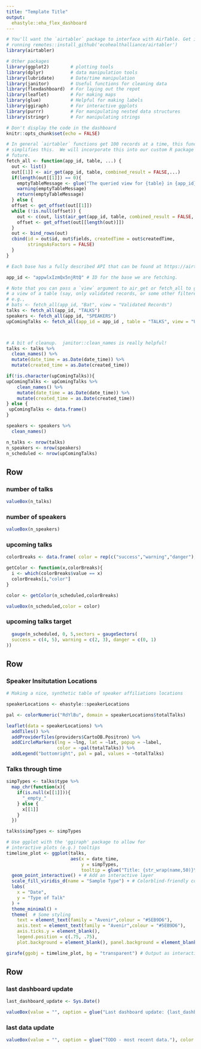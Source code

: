 ```yaml
---
title: "Template Title"
output: 
  ehastyle::eha_flex_dashboard
---
```


<!--
In between these markers we can place comments.

This is a template for creatingg an EHA-style flexdashboard using data pulled
from AirTable. Use it as a starting point for your project dashboard!

We are using the `flexdashboard` package here to lay out the report. More info
on this can be found at https://rmarkdown.rstudio.com/flexdashboard/

-->

```r

# You'll want the `airtabler` package to interface with AirTable. Get it by
# running remotes::install_github('ecohealthalliance/airtabler')
library(airtabler) 

# Other packages
library(ggplot2)        # plotting tools
library(dplyr)          # data manipulation tools
library(lubridate)      # Date/time manipulation
library(janitor)        # Useful functions for cleaning data
library(flexdashboard)  # For laying out the repot
library(leaflet)        # For making maps
library(glue)           # Helpful for making labels
library(ggiraph)        # For interactive ggplots
library(purrr)          # For manipulating nested data structures
library(stringr)        # For manipulating strings

# Don't display the code in the dashboard
knitr::opts_chunk$set(echo = FALSE)
```



```r

# In general `airtabler` functions get 100 records at a time, this function
# simplifies this.  We will incorporate this into our custom R package in the
# future.
fetch_all <- function(app_id, table, ...) {
  out <- list()
  out[[1]] <- air_get(app_id, table, combined_result = FALSE,...)
  if(length(out[[1]]) == 0){
    emptyTableMessage <- glue("The queried view for {table} in {app_id} is empty")
    warning(emptyTableMessage)
    return(emptyTableMessage)
  } else {
  offset <- get_offset(out[[1]])
  while (!is.null(offset)) {
    out <- c(out, list(air_get(app_id, table, combined_result = FALSE, offset = offset, ...)))
    offset <- get_offset(out[[length(out)]])
  }
  out <- bind_rows(out)
  cbind(id = out$id, out$fields, createdTime = out$createdTime, 
        stringsAsFactors = FALSE)
  }
}
```


```r

# Each base has a fully described API that can be found at https://airtable.com/YOUR_APP_ID/api/

app_id <- "appwlxIzmQx5njRtQ" # ID for the base we are fetching. 

# Note that you can pass a `view` argument to air_get or fetch_all to get only
# a view of a table (say, only validated records, or some other filtered view),
# e.g.,
# bats <- fetch_all(app_id, "Bat", view = "Validated Records")
talks <- fetch_all(app_id, "TALKS")
speakers <- fetch_all(app_id, "SPEAKERS")
upComingTalks <- fetch_all(app_id = app_id , table = "TALKS", view = "Upcoming EHA Talks")




```

```r
# A bit of cleanup.  janitor::clean_names is really helpful!
talks <- talks %>% 
  clean_names() %>% 
  mutate(date_time = as.Date(date_time)) %>% 
  mutate(created_time = as.Date(created_time))

if(!is.character(upComingTalks)){
upComingTalks <- upComingTalks %>% 
    clean_names() %>% 
    mutate(date_time = as.Date(date_time)) %>% 
    mutate(created_time = as.Date(created_time))
} else {
 upComingTalks <- data.frame()
}

speakers <- speakers %>% 
  clean_names()
```


```r
n_talks <- nrow(talks)
n_speakers <- nrow(speakers)
n_scheduled <- nrow(upComingTalks)
```

## Row


### number of talks

```r
valueBox(n_talks)
```

### number of speakers

```r
valueBox(n_speakers)
```

### upcoming talks

```r
colorBreaks <- data.frame( color = rep(c("success","warning","danger"),each = 2), value = c(5, 4,3, 2, 1, 0))

getColor <- function(x,colorBreaks){
  i <- which(colorBreaks$value == x)
  colorBreaks[i,"color"]
}

color <- getColor(n_scheduled,colorBreaks)

valueBox(n_scheduled,color = color)
```

### upcoming talks target

```r
  gauge(n_scheduled, 0, 5,sectors = gaugeSectors(
  success = c(4, 5), warning = c(2, 3), danger = c(0, 1)
))
```

## Row

### Speaker Insitutation Locations

```r
# Making a nice, synthetic table of speaker affiliations locations

speakerLocations <- ehastyle::speakerLocations

```

```r

pal <- colorNumeric("RdYlBu", domain = speakerLocations$totalTalks)

leaflet(data = speakerLocations) %>% 
  addTiles() %>% 
  addProviderTiles(providers$CartoDB.Positron) %>% 
  addCircleMarkers(lng = ~lng, lat = ~lat, popup = ~label, 
                   color = ~pal(totalTalks)) %>% 
  addLegend("bottomright", pal = pal, values = ~totalTalks)
```

### Talks through time 


```r

simpTypes <- talks$type %>% 
  map_chr(function(x){
    if(is.null(x[[1]])){
      "_empty_"
    } else {
      x[[1]]
    }
  }) 

talks$simpTypes <- simpTypes

# Use ggplot with the 'ggiraph' package to allow for 
# interactive plots (e.g.) tooltips
timeline_plot <- ggplot(talks, 
                        aes(x = date_time, 
                            y = simpTypes, 
                            tooltip = glue("Title: {str_wrap(name,50)}\nAbstract: {stringr::str_wrap( stringr::str_trunc(abstract,300),50)}"))) +
  geom_point_interactive() + # Add an interactive layer
  scale_fill_viridis_d(name = "Sample Type") + # Colorblind-friendly colors
  labs(
    x = "Date",
    y = "Type of Talk"
  ) +
  theme_minimal() +
  theme(  # Some styling
    text = element_text(family = "Avenir",colour = "#5EB9D6"),
    axis.text = element_text(family = "Avenir",colour = "#5EB9D6"),
    axis.ticks.y = element_blank(),
    legend.position = c(.75, .75),
    plot.background = element_blank(), panel.background = element_blank())

girafe(ggobj = timeline_plot, bg = "transparent") # Output as interactive
```

## Row {data-height=30}


### last dashboard update

```r
last_dashboard_update <- Sys.Date()

valueBox(value = "", caption = glue("Last dashboard update: {last_dashboard_update}"))
```

### last data update

```r
valueBox(value = "", caption = glue("TODO - most recent data."), color = "orange")
```

